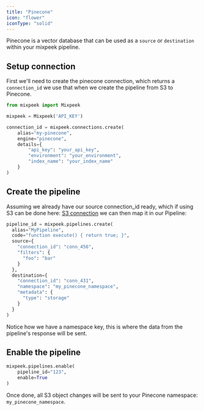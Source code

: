 ```yaml
---
title: "Pinecone"
icon: "flower"
iconType: "solid"
---
```


Pinecone is a vector database that can be used as a `source` or `destination` within your mixpeek pipeline.

## Setup connection

First we'll need to create the pinecone connection, which returns a `connection_id` we use that when we create the pipeline from S3 to Pinecone.

```python Python
from mixpeek import Mixpeek

mixpeek = Mixpeek('API_KEY')

connection_id = mixpeek.connections.create(
    alias="my-pinecone",
    engine="pinecone",
    details={
        "api_key": "your_api_key",
        "environment": "your_environment",
        "index_name": "your_index_name"
    }
)
```

## Create the pipeline

Assuming we already have our source connection_id ready, which if using S3 can be done here: [S3 connection](/connections/s3) we can then map it in our Pipeline:

```python Python
pipeline_id = mixpeek.pipelines.create(
  alias="MyPipeline",
  code="function execute() { return true; }",
  source={
    "connection_id": "conn_456",
    "filters": {
      "foo": "bar"
    }
  },
  destination={
    "connection_id": "conn_431",
    "namespace": "my_pinecone_namespace",
    "metadata": {
      "type": "storage"
    }
  }
)
```

Notice how we have a namespace key, this is where the data from the pipeline's response will be sent.

## Enable the pipeline

```python
mixpeek.pipelines.enable(
    pipeline_id="123",
    enable=True
)
```

Once done, all S3 object changes will be sent to your Pinecone namespace: `my_pinecone_namespace`.
